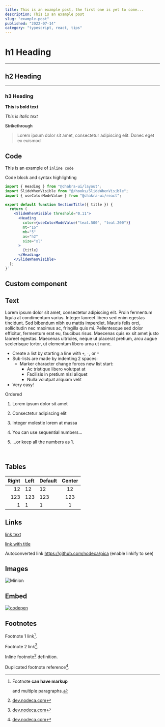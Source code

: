 ```yaml
---
title: This is an example post, the first one is yet to come...
description: This is an example post
slug: "example-post"
published: "2022-07-14"
category: "typescript, react, tips"
---
```



# h1 Heading

---

## h2 Heading

---

### h3 Heading

**This is bold text**

_This is italic text_

~~Strikethrough~~

> Lorem ipsum dolor sit amet, consectetur adipiscing elit. Donec eget ex euismod

## Code

This is an example of `inline code`

Code block and syntax highlighting

```jsx:example.jsx {2-3, 16} showLineNumbers
import { Heading } from "@chakra-ui/layout";
import SlideWhenVisible from "@/hooks/SlideWhenVisible";
import { useColorModeValue } from "@chakra-ui/react";

export default function SectionTitle({ title }) {
  return (
    <SlideWhenVisible threshold="0.11">
      <Heading
        color={useColorModeValue("teal.500", "teal.200")}
        mt="16"
        mb="5"
        as="h2"
        size="xl"
      >
        {title}
      </Heading>
    </SlideWhenVisible>
  );
}`
```

## Custom component

<Counter />

## Text

Lorem ipsum dolor sit amet, consectetur adipiscing elit. Proin fermentum ligula at condimentum varius. Integer laoreet libero sed enim egestas tincidunt. Sed bibendum nibh eu mattis imperdiet. Mauris felis orci, sollicitudin nec maximus ac, fringilla quis mi. Pellentesque sed dolor efficitur, fermentum erat eu, faucibus risus. Maecenas quis ex sit amet justo laoreet egestas. Maecenas ultricies, neque ut placerat pretium, arcu augue scelerisque tortor, ut elementum libero urna ut nunc.

- Create a list by starting a line with `+`, `-`, or `*`
- Sub-lists are made by indenting 2 spaces:
  - Marker character change forces new list start:
    - Ac tristique libero volutpat at
    * Facilisis in pretium nisl aliquet
    - Nulla volutpat aliquam velit
- Very easy!

Ordered

1. Lorem ipsum dolor sit amet
2. Consectetur adipiscing elit
3. Integer molestie lorem at massa

4. You can use sequential numbers...
5. ...or keep all the numbers as 1.

<br />

## Tables

| Right | Left | Default | Center |
| ----: | :--- | ------- | :----: |
|    12 | 12   | 12      |   12   |
|   123 | 123  | 123     |  123   |
|     1 | 1    | 1       |   1    |

## Links

[link text](http://dev.nodeca.com)

[link with title](http://nodeca.github.io/pica/demo/ "title text!")

Autoconverted link https://github.com/nodeca/pica (enable linkify to see)

## Images

![Minion](/images/posts/example-post/thumbnail.png)

## Embed

[![codepen](https://codepen.io/nodeca/pen/bWdbjq.png)](https://codepen.io/jh3y/embed/jOGroXN?default-tab=html%2Cresult)

## Footnotes

Footnote 1 link[^first].

Footnote 2 link[^second].

Inline footnote[^second] definition.

Duplicated footnote reference[^second].

[^first]: Footnote **can have markup**

    and multiple paragraphs.

[^second]: [dev.nodeca.com](http://dev.nodeca.com)
